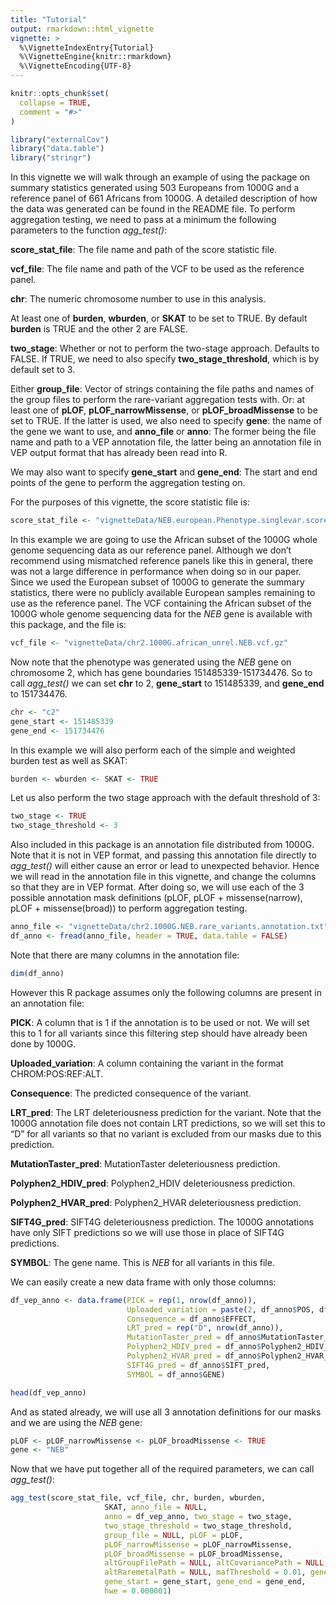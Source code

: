 ```yaml
---
title: "Tutorial"
output: rmarkdown::html_vignette
vignette: >
  %\VignetteIndexEntry{Tutorial}
  %\VignetteEngine{knitr::rmarkdown}
  %\VignetteEncoding{UTF-8}
---
```


```r
knitr::opts_chunk$set(
  collapse = TRUE,
  comment = "#>"
)
```

```r
library("externalCov")
library("data.table")
library("stringr")
```

In this vignette we will walk through an example of using the package on summary 
statistics generated using 503 Europeans from 1000G and a reference panel 
of 661 Africans from 1000G. A detailed description of how the data was generated 
can be found in the README file. To perform aggregation testing, we need to pass
at a minimum the following parameters to the function *agg_test()*:

**score_stat_file**: The file name and path of the score statistic file.

**vcf_file**: The file name and path of the VCF to be used as the reference panel.

**chr**: The numeric chromosome number to use in this analysis. 

At least one of **burden**, **wburden**, or **SKAT** to be set to TRUE. By default 
**burden** is TRUE and the other 2 are FALSE. 

**two_stage**: Whether or not to perform the two-stage approach. Defaults to FALSE. 
If TRUE, we need to also specify **two_stage_threshold**, which is by default set
to 3. 

Either **group_file**: Vector of strings containing the file paths and names of
the group files to perform the rare-variant aggregation tests with. Or: at least 
one of **pLOF**, **pLOF_narrowMissense**, or **pLOF_broadMissense** to be set to 
TRUE. If the latter is used, we also need to specify **gene**: the name of the 
gene we want to use, and **anno_file** or **anno**: 
The former being the file name and path to a VEP annotation 
file, the latter being an annotation file in VEP output format that has already 
been read into R. 

We may also want to specify **gene_start** and **gene_end**: The start and end 
points of the gene to perform the aggregation testing on. 

For the purposes of this vignette, the score statistic file is:

```r
score_stat_file <- "vignetteData/NEB.european.Phenotype.singlevar.score.txt.gz"
```

In this example we are going to use the African subset of the 1000G whole 
genome sequencing data as our reference panel. Although we don't recommend using 
mismatched reference panels like this in general, there was not a large difference
in performance when doing so in our paper. Since we used the European subset of 
1000G to generate the summary statistics, there were no publicly available European
samples remaining to use as the reference panel. The VCF containing the African
subset of the 1000G whole genome sequencing data for the *NEB* gene is available 
with this package, and the file is:

```r
vcf_file <- "vignetteData/chr2.1000G.african_unrel.NEB.vcf.gz"
```


Now note that the phenotype was generated using the *NEB* gene on chromosome
2, which has gene boundaries 151485339-151734476. So to call *agg_test()* we can
set **chr** to 2, **gene_start** to 151485339, and **gene_end** to 151734476. 

```r
chr <- "c2"
gene_start <- 151485339
gene_end <- 151734476
```

In this example we will also perform each of the simple and weighted burden test 
as well as SKAT: 

```r
burden <- wburden <- SKAT <- TRUE
```

Let us also perform the two stage approach with the default threshold of 3:

```r
two_stage <- TRUE
two_stage_threshold <- 3
```


Also included in this package is an annotation file distributed from 1000G. Note 
that it is not in VEP format, and passing this annotation file directly to *agg_test()*
will either cause an error or lead to unexpected behavior. Hence we will read in 
the annotation file in this vignette, and change the columns so that they are in 
VEP format. After doing so, we will use each of the 3 possible annotation mask
definitions (pLOF, pLOF + missense(narrow), pLOF + missense(broad)) to perform 
aggregation testing. 

```r
anno_file <- "vignetteData/chr2.1000G.NEB.rare_variants.annotation.txt"
df_anno <- fread(anno_file, header = TRUE, data.table = FALSE)
```

Note that there are many columns in the annotation file: 

```r
dim(df_anno)
```

However this R package assumes only the following columns are present in an
annotation file: 

**PICK**: A column that is 1 if the annotation is to be used or not. We will set this 
to 1 for all variants since this filtering step should have already been done by 1000G. 

**Uploaded_variation**: A column containing the variant in the format CHROM:POS:REF:ALT.

**Consequence**: The predicted consequence of the variant.

**LRT_pred**: The LRT deleteriousness prediction for the variant. Note that the 
1000G annotation file does not contain LRT predictions, so we will set this to "D"
for all variants so that no variant is excluded from our masks due to this prediction.

**MutationTaster_pred**: MutationTaster deleteriousness prediction. 

**Polyphen2_HDIV_pred**: Polyphen2_HDIV deleteriousness prediction. 

**Polyphen2_HVAR_pred**: Polyphen2_HVAR deleteriousness prediction.

**SIFT4G_pred**: SIFT4G deleteriousness prediction. The 1000G annotations have 
only SIFT predictions so we will use those in place of SIFT4G predictions. 

**SYMBOL**: The gene name. This is *NEB* for all variants in this file.

We can easily create a new data frame with only those columns:

```r
df_vep_anno <- data.frame(PICK = rep(1, nrow(df_anno)),
                          Uploaded_variation = paste(2, df_anno$POS, df_anno$REF, df_anno$ALT, sep = ":"),
                          Consequence = df_anno$EFFECT,
                          LRT_pred = rep("D", nrow(df_anno)),
                          MutationTaster_pred = df_anno$MutationTaster_pred,
                          Polyphen2_HDIV_pred = df_anno$Polyphen2_HDIV_pred,
                          Polyphen2_HVAR_pred = df_anno$Polyphen2_HVAR_pred,
                          SIFT4G_pred = df_anno$SIFT_pred,
                          SYMBOL = df_anno$GENE)

head(df_vep_anno)
```

And as stated already, we will use all 3 annotation definitions for our masks and
we are using the *NEB* gene: 

```r
pLOF <- pLOF_narrowMissense <- pLOF_broadMissense <- TRUE
gene <- "NEB"
```

Now that we have put together all of the required parameters, we can call *agg_test()*:

```r
agg_test(score_stat_file, vcf_file, chr, burden, wburden,
                     SKAT, anno_file = NULL,
                     anno = df_vep_anno, two_stage = two_stage, 
                     two_stage_threshold = two_stage_threshold,
                     group_file = NULL, pLOF = pLOF,
                     pLOF_narrowMissense = pLOF_narrowMissense,
                     pLOF_broadMissense = pLOF_broadMissense,
                     altGroupFilePath = NULL, altCovariancePath = NULL,
                     altRaremetalPath = NULL, mafThreshold = 0.01, gene = "NEB",
                     gene_start = gene_start, gene_end = gene_end, 
                     hwe = 0.000001)
```






